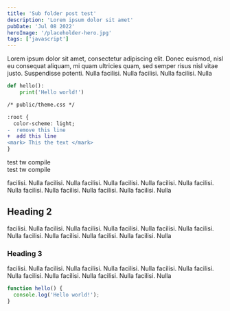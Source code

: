 ```yaml
---
title: 'Sub folder post test'
description: 'Lorem ipsum dolor sit amet'
pubDate: 'Jul 08 2022'
heroImage: '/placeholder-hero.jpg'
tags: ['javascript']
---
```


Lorem ipsum dolor sit amet, consectetur adipiscing elit. Donec euismod, nisl eu
consequat aliquam, mi quam ultricies quam, sed semper risus nisl vitae justo.
Suspendisse potenti. Nulla facilisi. Nulla facilisi. Nulla facilisi. Nulla

```python
def hello():
    print('Hello world!')
```

```diff
/* public/theme.css */

:root {
  color-scheme: light;
-  remove this line
+  add this line
<mark> This the text </mark>
}
```

<div class="flex">
  <div class="flex-1">test tw compile</div>
  <div class="flex-1">test tw compile</div>
</div>

facilisi. Nulla facilisi. Nulla facilisi. Nulla facilisi. Nulla facilisi. Nulla
facilisi. Nulla facilisi. Nulla facilisi. Nulla facilisi. Nulla facilisi. Nulla

## Heading 2

facilisi. Nulla facilisi. Nulla facilisi. Nulla facilisi. Nulla facilisi. Nulla
facilisi. Nulla facilisi. Nulla facilisi. Nulla facilisi. Nulla facilisi. Nulla

### Heading 3

facilisi. Nulla facilisi. Nulla facilisi. Nulla facilisi. Nulla facilisi. Nulla
facilisi. Nulla facilisi. Nulla facilisi. Nulla facilisi. Nulla facilisi. Nulla

```js
function hello() {
  console.log('Hello world!');
}
```
